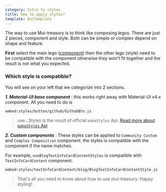 ```yaml
---
category: Intro to styles
title: How to apply styles?
template: DocTemplate
---
```


The way to use Mui-treasury is to think like composing legos. There are just 2 pieces,
component and style. Both can be simple or complex depend on shape and feature.

**First** select the main lego ([component](/components)) then the other lego (style) need to
be compatible with the component otherwise they won't fit together and the result is not what you expected.

### Which style is compatible?

You will see on your left that we categorize into 2 sections.

**_1. Material-UI base component_** : this works right away with Material-UI v4.x component. All you need to do is


<ThemeProvider theme={createMuiTheme()}>
  <SimpleShowcase>
    <GithubButtonStyle />
  </SimpleShowcase>
</ThemeProvider>

`embed:styles/button/github/GithubBtn.js`

> use...Styles is the result of official `makeStyles` Api. [Read more about `makeStyles` Api](https://material-ui.com/styles/api/#makestyles-styles-options-hook)

**_2. Custom components_** : These styles can be applied to `Community Custom` and `Complex Composition` component.
the styles is compatible with the component if the name matches.

For example, `useBlogTextInfoCardContentStyles` is compatible with `TextInfoCardContent` component.


<SimpleShowcase>
    <BlogTextInfoCardContentStyle />
</SimpleShowcase>

`embed:styles/textInfoCardContent/blog/BlogTextInfoCardContentStyle.js`

> That's all you need to know about how to use mui-treasury. Happy styling! 
